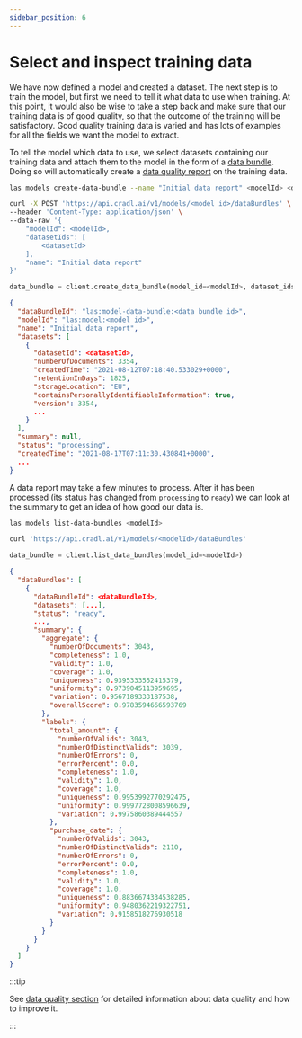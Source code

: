 ```yaml
---
sidebar_position: 6
---
```



# Select and inspect training data

We have now defined a model and created a dataset. The next step is to train the model, but first we need to tell it what data to use when training. At this point, it would also be wise to take a step back and make sure that our training data is of good quality, so that the outcome of the training will be satisfactory. Good quality training data is varied and has lots of examples for all the fields we want the model to extract.

To tell the model which data to use, we select datasets containing our training data and attach them to the model in the form of a [data bundle](../concepts/training-data.mdx). Doing so will automatically create a [data quality report](../concepts/training-data.mdx#data-report) on the training data.

<Tabs groupId="programming-language">
<TabItem value="cli" label="CLI" default>

```bash
las models create-data-bundle --name "Initial data report" <modelId> <datasetId>
```

</TabItem>
<TabItem value="curl" label="cURL">

```bash
curl -X POST 'https://api.cradl.ai/v1/models/<model id>/dataBundles' \
--header 'Content-Type: application/json' \
--data-raw '{
    "modelId": <modelId>,
    "datasetIds": [
        <datasetId>
    ],
    "name": "Initial data report"
}'
```

</TabItem>
<TabItem value="python" label="Python">

```python
data_bundle = client.create_data_bundle(model_id=<modelId>, dataset_ids=[<datasetId>], name='Initial data report')
```

</TabItem>
</Tabs>

```json
{
  "dataBundleId": "las:model-data-bundle:<data bundle id>",
  "modelId": "las:model:<model id>",
  "name": "Initial data report",
  "datasets": [
    {
      "datasetId": <datasetId>,
      "numberOfDocuments": 3354,
      "createdTime": "2021-08-12T07:18:40.533029+0000",
      "retentionInDays": 1825,
      "storageLocation": "EU",
      "containsPersonallyIdentifiableInformation": true,
      "version": 3354,
      ...
    }
  ],
  "summary": null,
  "status": "processing",
  "createdTime": "2021-08-17T07:11:30.430841+0000",
  ...
}
```

A data report may take a few minutes to process. After it has been processed \(its status has changed from `processing` to `ready`\) we can look at the summary to get an idea of how good our data is.

<Tabs groupId="programming-language">
<TabItem value="cli" label="CLI" default>

```bash
las models list-data-bundles <modelId>
```

</TabItem>
<TabItem value="curl" label="cURL">

```bash
curl 'https://api.cradl.ai/v1/models/<modelId>/dataBundles'
```

</TabItem>
<TabItem value="python" label="Python">

```python
data_bundle = client.list_data_bundles(model_id=<modelId>)
```

</TabItem>
</Tabs>

```json
{
  "dataBundles": [
    {
      "dataBundleId": <dataBundleId>,
      "datasets": [...],
      "status": "ready",
      ...,
      "summary": {
        "aggregate": {
          "numberOfDocuments": 3043,
          "completeness": 1.0,
          "validity": 1.0,
          "coverage": 1.0,
          "uniqueness": 0.9395333552415379,
          "uniformity": 0.9739045113959695,
          "variation": 0.9567189333187538,
          "overallScore": 0.9783594666593769
        },
        "labels": {
          "total_amount": {
            "numberOfValids": 3043,
            "numberOfDistinctValids": 3039,
            "numberOfErrors": 0,
            "errorPercent": 0.0,
            "completeness": 1.0,
            "validity": 1.0,
            "coverage": 1.0,
            "uniqueness": 0.9953992770292475,
            "uniformity": 0.9997728008596639,
            "variation": 0.9975860389444557
          },
          "purchase_date": {
            "numberOfValids": 3043,
            "numberOfDistinctValids": 2110,
            "numberOfErrors": 0,
            "errorPercent": 0.0,
            "completeness": 1.0,
            "validity": 1.0,
            "coverage": 1.0,
            "uniqueness": 0.8836674334538285,
            "uniformity": 0.9480362219322751,
            "variation": 0.9158518276930518
          }
        }
      }
    }
  ]
}
```

:::tip

See [data quality section](../concepts/training-data.mdx#data-quality) for detailed information about data quality and how to improve it.

:::
